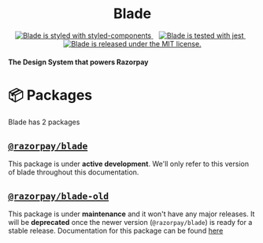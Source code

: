 
<Meta title="Guides/Intro" />

<div style={{ margin: '0 auto', maxWidth: '600px', textAlign: 'center' }}>
<h1 align="center">
  Blade
</h1>
<p align="center">
  <a href="https://github.com/styled-components/styled-components">
    <img src="https://img.shields.io/badge/style-%F0%9F%92%85%20styled--components-orange.svg?colorB=daa357&colorA=db748e" alt="Blade is styled with styled-components" />
  </a>
  &nbsp;&nbsp;
  <a href="https://github.com/facebook/jest">
    <img src="https://jestjs.io/img/jest-badge.svg" alt="Blade is tested with jest" />
  </a>
  &nbsp;&nbsp;
  <a href="https://github.com/razorpay/blade/blob/master/LICENSE.md">
    <img src="https://img.shields.io/badge/license-MIT-blue.svg" alt="Blade is released under the MIT license." />
  </a>
</p>

<h4>
   <b>The Design System that powers Razorpay</b>
</h4>
</div>

# 📦 Packages
Blade has 2 packages

## [`@razorpay/blade`](https://github.com/razorpay/blade/tree/master/packages/blade)
This package is under **active development**. We'll only refer to this version of blade throughout this documentation.

## [`@razorpay/blade-old`](https://github.com/razorpay/blade/tree/master/packages/blade-old)
This package is under **maintenance** and it won't have any major releases. It will be **deprecated** once the newer version (`@razorpay/blade`) is ready for a stable release. Documentation for this package can be found [here](https://github.com/razorpay/blade/blob/master/packages/blade-old/README.md)
